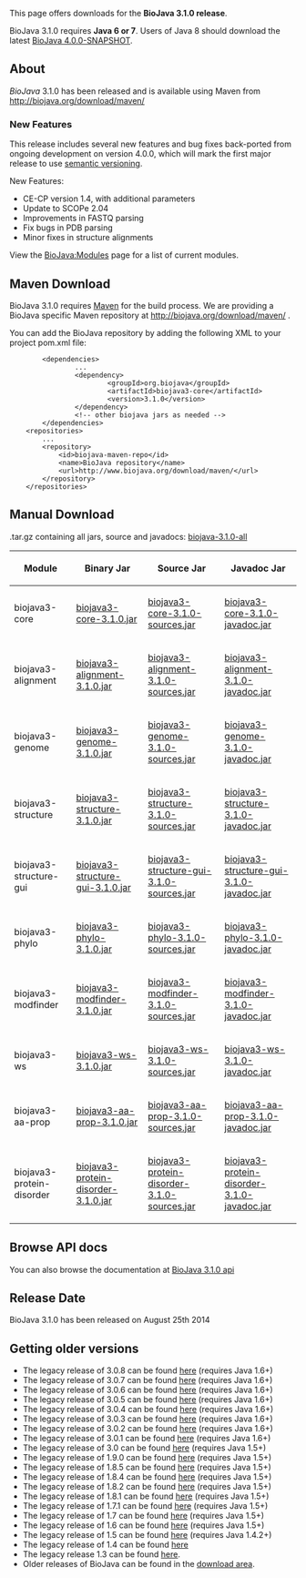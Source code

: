 This page offers downloads for the <b>BioJava 3.1.0 release</b>. 

BioJava 3.1.0 requires <b>Java 6 or 7</b>. Users of Java 8 should download the latest [[Get source|BioJava 4.0.0-SNAPSHOT]].

== About ==
''BioJava'' 3.1.0 has been released and is available using Maven from
[http://biojava.org/download/maven/ http://biojava.org/download/maven/]

===New Features===

This release includes several new features and bug fixes back-ported from ongoing development on version 4.0.0, which will mark the first major release to use [http://semver.org/ semantic versioning].  

New Features:

* CE-CP version 1.4, with additional parameters
* Update to SCOPe 2.04
* Improvements in FASTQ parsing
* Fix bugs in PDB parsing
* Minor fixes in structure alignments

View the [[BioJava:Modules]] page for a list of current modules.

== Maven Download ==
BioJava 3.1.0 requires [http://maven.apache.org/ Maven] for the build process. We are providing a BioJava specific Maven repository at http://biojava.org/download/maven/ .

You can add the BioJava repository by adding the following XML to your project pom.xml file:
<pre>
        <dependencies>
                ...
                <dependency>
                        <groupId>org.biojava</groupId>
                        <artifactId>biojava3-core</artifactId>
                        <version>3.1.0</version>
                </dependency>
                <!-- other biojava jars as needed -->
        </dependencies>
	<repositories>
		...
		<repository>
			<id>biojava-maven-repo</id>
			<name>BioJava repository</name>
			<url>http://www.biojava.org/download/maven/</url>			
		</repository>
	</repositories>
</pre>

== Manual Download ==

.tar.gz containing all jars, source and javadocs: [http://biojava.org/download/bj3.1.0/biojava-3.1.0-all.tar.gz biojava-3.1.0-all]

{|
|+
! Module
! Binary Jar
! Source Jar
! Javadoc Jar
|-
| biojava3-core 
| [http://biojava.org/download/maven/org/biojava/biojava3-core/3.1.0/biojava3-core-3.1.0.jar biojava3-core-3.1.0.jar] 
| [http://biojava.org/download/maven/org/biojava/biojava3-core/3.1.0/biojava3-core-3.1.0-sources.jar biojava3-core-3.1.0-sources.jar] 
| [http://biojava.org/download/maven/org/biojava/biojava3-core/3.1.0/biojava3-core-3.1.0-javadoc.jar biojava3-core-3.1.0-javadoc.jar]
|-
| biojava3-alignment 
| [http://biojava.org/download/maven/org/biojava/biojava3-alignment/3.1.0/biojava3-alignment-3.1.0.jar biojava3-alignment-3.1.0.jar] 
| [http://biojava.org/download/maven/org/biojava/biojava3-alignment/3.1.0/biojava3-alignment-3.1.0-sources.jar biojava3-alignment-3.1.0-sources.jar] 
| [http://biojava.org/download/maven/org/biojava/biojava3-alignment/3.1.0/biojava3-alignment-3.1.0-javadoc.jar biojava3-alignment-3.1.0-javadoc.jar]
|-
| biojava3-genome 
| [http://biojava.org/download/maven/org/biojava/biojava3-genome/3.1.0/biojava3-genome-3.1.0.jar biojava3-genome-3.1.0.jar] 
| [http://biojava.org/download/maven/org/biojava/biojava3-genome/3.1.0/biojava3-genome-3.1.0-sources.jar biojava3-genome-3.1.0-sources.jar] 
| [http://biojava.org/download/maven/org/biojava/biojava3-genome/3.1.0/biojava3-genome-3.1.0-javadoc.jar biojava3-genome-3.1.0-javadoc.jar]
|-
| biojava3-structure 
| [http://biojava.org/download/maven/org/biojava/biojava3-structure/3.1.0/biojava3-structure-3.1.0.jar biojava3-structure-3.1.0.jar] 
| [http://biojava.org/download/maven/org/biojava/biojava3-structure/3.1.0/biojava3-structure-3.1.0-sources.jar biojava3-structure-3.1.0-sources.jar] 
| [http://biojava.org/download/maven/org/biojava/biojava3-structure/3.1.0/biojava3-structure-3.1.0-javadoc.jar biojava3-structure-3.1.0-javadoc.jar]
|-
| biojava3-structure-gui 
| [http://biojava.org/download/maven/org/biojava/biojava3-structure-gui/3.1.0/biojava3-structure-gui-3.1.0.jar biojava3-structure-gui-3.1.0.jar] 
| [http://biojava.org/download/maven/org/biojava/biojava3-structure-gui/3.1.0/biojava3-structure-gui-3.1.0-sources.jar biojava3-structure-gui-3.1.0-sources.jar] 
| [http://biojava.org/download/maven/org/biojava/biojava3-structure-gui/3.1.0/biojava3-structure-gui-3.1.0-javadoc.jar biojava3-structure-gui-3.1.0-javadoc.jar]
|-
| biojava3-phylo 
| [http://biojava.org/download/maven/org/biojava/biojava3-phylo/3.1.0/biojava3-phylo-3.1.0.jar biojava3-phylo-3.1.0.jar] 
| [http://biojava.org/download/maven/org/biojava/biojava3-phylo/3.1.0/biojava3-phylo-3.1.0-sources.jar biojava3-phylo-3.1.0-sources.jar] 
| [http://biojava.org/download/maven/org/biojava/biojava3-phylo/3.1.0/biojava3-phylo-3.1.0-javadoc.jar biojava3-phylo-3.1.0-javadoc.jar]
|-
| biojava3-modfinder 
| [http://biojava.org/download/maven/org/biojava/biojava3-modfinder/3.1.0/biojava3-modfinder-3.1.0.jar biojava3-modfinder-3.1.0.jar] 
| [http://biojava.org/download/maven/org/biojava/biojava3-modfinder/3.1.0/biojava3-modfinder-3.1.0-sources.jar biojava3-modfinder-3.1.0-sources.jar] 
| [http://biojava.org/download/maven/org/biojava/biojava3-modfinder/3.1.0/biojava3-modfinder-3.1.0-javadoc.jar biojava3-modfinder-3.1.0-javadoc.jar]
|-
| biojava3-ws 
| [http://biojava.org/download/maven/org/biojava/biojava3-ws/3.1.0/biojava3-ws-3.1.0.jar biojava3-ws-3.1.0.jar] 
| [http://biojava.org/download/maven/org/biojava/biojava3-ws/3.1.0/biojava3-ws-3.1.0-sources.jar biojava3-ws-3.1.0-sources.jar] 
| [http://biojava.org/download/maven/org/biojava/biojava3-ws/3.1.0/biojava3-ws-3.1.0-javadoc.jar biojava3-ws-3.1.0-javadoc.jar]
|-
| biojava3-aa-prop 
| [http://biojava.org/download/maven/org/biojava/biojava3-aa-prop/3.1.0/biojava3-aa-prop-3.1.0.jar biojava3-aa-prop-3.1.0.jar] 
| [http://biojava.org/download/maven/org/biojava/biojava3-aa-prop/3.1.0/biojava3-aa-prop-3.1.0-sources.jar biojava3-aa-prop-3.1.0-sources.jar] 
| [http://biojava.org/download/maven/org/biojava/biojava3-aa-prop/3.1.0/biojava3-aa-prop-3.1.0-javadoc.jar biojava3-aa-prop-3.1.0-javadoc.jar]
|-
| biojava3-protein-disorder 
| [http://biojava.org/download/maven/org/biojava/biojava3-protein-disorder/3.1.0/biojava3-protein-disorder-3.1.0.jar biojava3-protein-disorder-3.1.0.jar] 
| [http://biojava.org/download/maven/org/biojava/biojava3-protein-disorder/3.1.0/biojava3-protein-disorder-3.1.0-sources.jar biojava3-protein-disorder-3.1.0-sources.jar] 
| [http://biojava.org/download/maven/org/biojava/biojava3-protein-disorder/3.1.0/biojava3-protein-disorder-3.1.0-javadoc.jar biojava3-protein-disorder-3.1.0-javadoc.jar]

|}

== Browse API docs ==
You can also browse the documentation at [http://www.biojava.org/docs/api3.1.0/ BioJava 3.1.0 api]

==Release Date==
BioJava 3.1.0 has been released on August 25th 2014

== Getting older versions ==
* The legacy release of 3.0.8 can be found [[BioJava:Download 3.0.8|here]] (requires Java 1.6+)
* The legacy release of 3.0.7 can be found [[BioJava:Download 3.0.7|here]] (requires Java 1.6+)
* The legacy release of 3.0.6 can be found [[BioJava:Download 3.0.6|here]] (requires Java 1.6+)
* The legacy release of 3.0.5 can be found [[BioJava:Download 3.0.5|here]] (requires Java 1.6+)
* The legacy release of 3.0.4 can be found [[BioJava:Download 3.0.4|here]] (requires Java 1.6+)
* The legacy release of 3.0.3 can be found [[BioJava:Download 3.0.3|here]] (requires Java 1.6+)
* The legacy release of 3.0.2 can be found [[BioJava:Download 3.0.2|here]] (requires Java 1.6+)
* The legacy release of 3.0.1 can be found [[BioJava:Download 3.0.1|here]] (requires Java 1.6+)
* The legacy release of 3.0 can be found [[BioJava:Download 3.0|here]] (requires Java 1.5+)
* The legacy release of 1.9.0 can be found [[BioJava:Download 1.9.0|here]] (requires Java 1.5+)
* The legacy release of 1.8.5 can be found [[BioJava:Download 1.8.5|here]] (requires Java 1.5+)
* The legacy release of 1.8.4 can be found [[BioJava:Download 1.8.4|here]] (requires Java 1.5+)
* The legacy release of 1.8.2 can be found [[BioJava:Download 1.8.2|here]] (requires Java 1.5+)
* The legacy release of 1.8.1 can be found [[BioJava:Download 1.8.1|here]] (requires Java 1.5+)
* The legacy release of 1.7.1 can be found [[BioJava:Download 1.7.1|here]] (requires Java 1.5+)
* The legacy release of 1.7 can be found [[BioJava:Download 1.7|here]] (requires Java 1.5+)
* The legacy release of 1.6 can be found [[BioJava:Download 1.6|here]] (requires Java 1.5+)
* The legacy release of 1.5 can be found [[BioJava:Download 1.5|here]] (requires Java 1.4.2+)
* The legacy release of 1.4 can be found [[BioJava:Download 1.4|here]]
* The legacy release 1.3 can be found [[BioJava:Download 1.3|here]].
* Older releases of BioJava can be found in the [http://www.biojava.org/download/ download area].